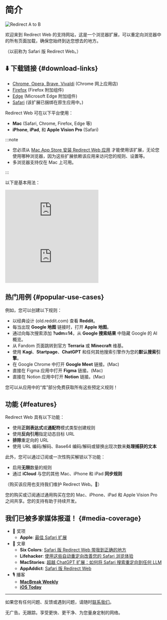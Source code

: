 
# 简介

<div style={{display: "flex", flexDirection: "column", alignItems: "flex-start", marginBottom: "25px"}}>
  <img src={useBaseUrl("img/redirect-a-to-b.png")} style={{display: "block", minWidth: "360px", maxWidth: "500px", width: "100%", height: "auto", marginBottom: "25px"}} alt="Redirect A to B" />
  <ExtensionStoreLinks />
</div>

欢迎来到 Redirect Web 的支持网站，这是一个浏览器扩展，可以重定向浏览器中的所有页面加载，确保您始终到达您想去的地方。

（以前称为 Safari 版 Redirect Web。）

## ⬇️ 下载链接 {#download-links}

- [Chrome, Opera, Brave, Vivaldi](https://chromewebstore.google.com/detail/ffglckbhfbfmdkefdmjbhpnffkcmlhdh) (Chrome 网上应用店)
- [Firefox](https://addons.mozilla.org/firefox/addon/redirect-web/) (Firefox 附加组件)
- [Edge](https://microsoftedge.microsoft.com/addons/detail/hmfkakfdccgdpgemaicfgngnmflefpga) (Microsoft Edge 附加组件)
- [Safari](https://apps.apple.com/app/id1571283503) (该扩展已捆绑在原生应用中。)

Redirect Web 可在以下平台使用：

- **Mac** (Safari, Chrome, Firefox, Edge 等)
- **iPhone**, **iPad**, 和 **Apple Vision Pro** (Safari)

:::note

- 您必须从 [Mac App Store 安装 Redirect Web 应用](https://apps.apple.com/app/id1571283503) 才能使用该扩展，无论您使用哪种浏览器，因为这些扩展依赖该应用来访问您的规则、设置等。
- 多浏览器支持仅在 Mac 上可用。

:::

以下是基本用法：

<iframe style={{width:"100%", aspectRatio:"9/16", height:"auto", maxHeight:"60vh", maxWidth:"35vh"}} src="https://www.youtube.com/embed/NaQ5X-v-qJU" title="iOS Demo Video (YouTube)" frameborder="0" allow="accelerometer; autoplay; clipboard-write; encrypted-media; gyroscope; picture-in-picture; web-share" allowfullscreen></iframe>

<iframe style={{width:"100%", aspectRatio:"17/9", height:"auto", maxHeight:"100vh"}} src="https://www.youtube.com/embed/5eU89Gu73SQ" title="macOS Demo Video (YouTube)" frameborder="0" allow="accelerometer; autoplay; clipboard-write; encrypted-media; gyroscope; picture-in-picture; web-share" allowfullscreen></iframe>

## 热门用例 {#popular-use-cases}

例如，您可以创建以下规则：

- 以经典设计 (old.reddit.com) 查看 **Reddit**。
- 每当出现 **Google 地图** 链接时，打开 **Apple 地图**。
- 通过向每次搜索添加 **?udm=14**，从 **Google 搜索结果** 中隐藏 Google 的 AI 概览。
- 从 Fandom 页面跳转到官方 **Terraria** 或 **Minecraft** 维基。
- 使用 **Kagi**、**Startpage**、**ChatGPT** 和任何其他搜索引擎作为您的**默认搜索引擎**。
- 在 Google Chrome 中打开 **Google Meet** 链接。(Mac)
- 直接在 Figma 应用中打开 **Figma** 链接。(Mac)
- 直接在 Notion 应用中打开 **Notion** 链接。(Mac)

您可以从应用中的“库”部分免费获取所有这些预定义规则！

## 功能 {#features}

Redirect Web 具有以下功能：

- 使用**正则表达式**或**通配符**模式类型创建规则
- 使用**反向引用**指定动态目标 URL
- **排除**重定向的 URL
- 使用 URL 编码/解码、Base64 编码/解码或替换出现次数来**处理捕获的文本**

此外，您可以通过订阅或一次性购买解锁以下功能：

- 启用**无限**数量的规则
- 通过 **iCloud** 与您的其他 Mac、iPhone 和 iPad **同步规则**

（购买该应用也支持我们维护 Redirect Web。🙏）

您的购买或订阅通过通用购买在您的 Mac、iPhone、iPad 和 Apple Vision Pro 之间共享。您的支持有助于持续开发。


## 我们已被多家媒体报道！ {#media-coverage}

* 🏅 奖项
    * **Apple**: [最佳 Safari 扩展](https://apps.apple.com/us/story/id1377753262)
* 📰 文章
    * **Six Colors**: [Safari 版 Redirect Web 带我到正确的地方](https://sixcolors.com/post/2022/11/redirect-web-for-safari-takes-me-to-the-right-places/)
    * **Lifehacker**: [使用这些自动重定向改善您的 Safari 浏览体验](https://lifehacker.com/improve-your-safari-browsing-experience-with-these-auto-1849812013)
    * **MacStories**: [超越 ChatGPT 扩展：如何将 Safari 搜索重定向到任何 LLM](https://www.macstories.net/tutorials/beyond-chatgpts-extension-how-to-redirect-safari-searches-to-any-llm/)
    * **AppAddict**: [Safari 版 Redirect Web](https://appaddict.app/post/redirect-web-for-safari)
* 🎙️ 播客
    * [**MacBreak Weekly**](https://youtu.be/I251K3L2s88?t=7427)
    * [**iOS Today**](https://youtu.be/cWkwH84b6M4?t=636)

---

如果您有任何问题、反馈或遇到问题，请随时[联系我们](/contact-us)。

无广告。无跟踪。享受更快、更干净、为您量身定制的网络。
